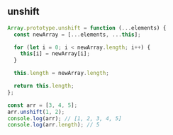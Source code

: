 
## unshift

```js
Array.prototype.unshift = function (...elements) {
  const newArray = [...elements, ...this];

  for (let i = 0; i < newArray.length; i++) {
    this[i] = newArray[i];
  }

  this.length = newArray.length;

  return this.length;
};

const arr = [3, 4, 5];
arr.unshift(1, 2);
console.log(arr); // [1, 2, 3, 4, 5]
console.log(arr.length); // 5
```
